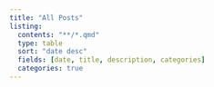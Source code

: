 ```yaml
---
title: "All Posts"
listing:
  contents: "**/*.qmd"
  type: table
  sort: "date desc"
  fields: [date, title, description, categories]
  categories: true
---
```

